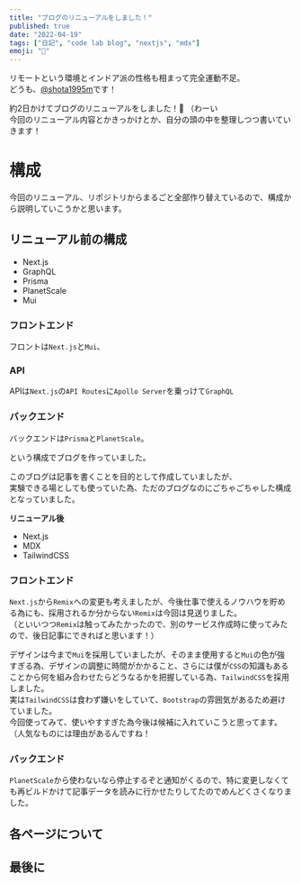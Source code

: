 ```yaml
---
title: "ブログのリニューアルをしました！"
published: true
date: "2022-04-19"
tags: ["日記", "code lab blog", "nextjs", "mdx"]
emoji: "📝"
---
```


リモートという環境とインドア派の性格も相まって完全運動不足。  
どうも、[@shota1995m](https://twitter.com/shota1995m)です！

約2日かけてブログのリニューアルをしました！🎉 （わーい  
今回のリニューアル内容とかきっかけとか、自分の頭の中を整理しつつ書いていきます！

# 構成

今回のリニューアル、リポジトリからまるごと全部作り替えているので、構成から説明していこうかと思います。  

## リニューアル前の構成

- Next.js
- GraphQL
- Prisma
- PlanetScale
- Mui 

### フロントエンド

フロントは`Next.js`と`Mui`、  

### API

APIは`Next.js`の`API Routes`に`Apollo Server`を乗っけて`GraphQL`

### バックエンド

バックエンドは`Prisma`と`PlanetScale`。 


という構成でブログを作っていました。  

このブログは記事を書くことを目的として作成していましたが、  
実験できる場としても使っていた為、ただのブログなのにごちゃごちゃした構成となっていました。  


**リニューアル後**

- Next.js
- MDX
- TailwindCSS

### フロントエンド

`Next.js`から`Remix`への変更も考えましたが、今後仕事で使えるノウハウを貯める為にも、採用されるか分からない`Remix`は今回は見送りました。  
（といいつつ`Remix`は触ってみたかったので、別のサービス作成時に使ってみたので、後日記事にできればと思います！）  

デザインは今まで`Mui`を採用していましたが、そのまま使用すると`Mui`の色が強すぎる為、デザインの調整に時間がかかること、さらには僕が`CSS`の知識もあることから何を組み合わせたらどうなるかを把握している為、`TailwindCSS`を採用しました。  
実は`TailwindCSS`は食わず嫌いをしていて、`Bootstrap`の雰囲気があるため避けていました。  
今回使ってみて、使いやすすぎた為今後は候補に入れていこうと思ってます。（人気なものには理由があるんですね！

### バックエンド

`PlanetScale`から使わないなら停止するぞと通知がくるので、特に変更しなくても再ビルドかけて記事データを読みに行かせたりしてたのでめんどくさくなりました。

## 各ページについて

## 最後に
